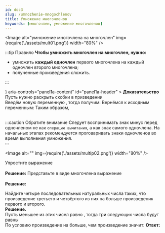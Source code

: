 ```yaml
---
id: doc3
slug: /umnozhenie-mnogochlenov
title: Умножение многочленов
keywords: [многочлен, умножение многочленов]
---
```



<Image
  alt="умножение многочлена на многочлен"
  img={require('./assets/mult01.png')}
  width="80%"
/>

:::tip Правило
**Чтобы умножить многочлен на многочлен, нужно:** <br />

- умножить **каждый одночлен** первого многочлена на каждый одночлен второго многочлена;
- полученные произведения сложить.

:::

<Accordion>
  <AccordionSummary
    expandIcon={<ExpandMoreIcon />}
    aria-controls="panel1a-content"
    id="panel1a-header"
  >
    <Typography>
      <b>Доказательство </b>
    </Typography>
  </AccordionSummary>
  <AccordionDetails>
    <Typography>
    Пусть нужно раскрыть скобки в призведении <TeX math="(a+b)(x-y)." /> <br />
    Введём новую переменную <TeX math="t=x-y" />, тогда получим:
    <TeX math="(a+b)(x-y)=(a+b)t=at+bt." block />
    Вернёмся к исходным переменным:
     <TeX math="at+bt=a(x-y)+b(x-y)=ax-ay+bx-by." block />
    Таким образом,
    <TeX math="(a+b)(x-y)=ax-ay+bx-by." block />

</Typography>

  </AccordionDetails>
</Accordion>

<br />
<br />

:::caution Обратите внимание
Следует воспринимать знак минус перед одночленом не как `операцию вычитания`, а как знак самого одночлена. На начальных этапах рекомендуется проговаривать знаки одночленов во время выполнения умножения. <br />
:::

<Image alt="" img={require('./assets/multip02.png')} width="80%" />

<Tabs>
  <TabItem value="Пример 1" label="Пример №1" default>
  Упростите выражение <TeX math="(3x-4)(2x+3)-(x-2)(x+5)." /> <br /><br />
  <b>Решение:</b>
  <TeX math="(3x-4)(2x+3)-(x-2)(x+5)= \\=6x^2+9x-8x-12-(x^2+5x-2x-10)= \\
  =\underline{6x^2} + \underline{\underline{9x}} -\underline{\underline{8x}} -12 -\underline{x^2} -\underline{\underline{5x}} +\underline{\underline{2x}} +10 =\\
  =5x^2 -2x -2.
  
  " block/>
  </TabItem>
<TabItem value="Пример №2" label="Пример №2">
Представьте в виде многочлена выражение <TeX math="(a+2)(a-5)(a+3)." /><br /><br />
<b>Решение:</b>

<TeX math="(a+2)(a-5)(a+3)=\\ =(a^2-5a+2a-10)(a+3)=\\
=(a^2-3a-10)(a+3)=\\=a^3 +\underline{3a^2} - \underline{3a^2}-\underline{\underline{9a}} -\underline{\underline{10a}}-30=\\=a^3-19a-30.
" block />
  </TabItem>

<TabItem value="Пример №3" label="Пример №3">
Найдите четыре последовательных натуральных числа таких, что произведение третьего и четвёртого из них на <TeX math="38" /> больше произведения первого и второго.<br />
<b> Решение. </b> <br />
Пусть меньшее из этих чисел равно <TeX math="x" />, тогда три следующих числа будут равны <TeX math="x+1, x+2, x+3." /> <br />
По условию произведение <TeX math="(x+2)(x+3)" /> на <TeX math="38" /> больше, чем произведение <TeX math="x(x+1)," /> значит:  
<TeX math="(x+2)(x+3)-x(x+1)=38; \\ x^2+2x+3x+6-x^2-x=38; \\  4x=32; \\x =8." block/> 
<b> Ответ:</b> <TeX math="8, 9, 10, 11." />

  </TabItem>

</Tabs>
